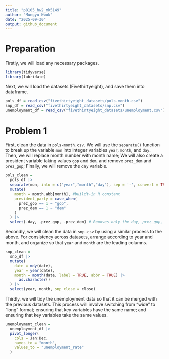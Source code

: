 ```yaml
---
title: "p8105_hw2_mk5149"
author: "Mungyu Kwok"
date: "2025-09-30"
output: github_document
---
```

# Preparation
Firstly, we will load any necessary packages.
```r
library(tidyverse)
library(lubridate)
```

Next, we will load the datasets (Fivethirtyeight), and save them into dataframe.
```r
pols_df = read_csv("fivethirtyeight_datasets/pols-month.csv")
snp_df = read_csv("fivethirtyeight_datasets/snp.csv")
unemployment_df = read_csv("fivethirtyeight_datasets/unemployment.csv")
```

# Problem 1
First, clean the data in `pols-month.csv`. 
We will use the `separate()` function to break up the variable `mon` into integer variables `year`, `month`, and `day`.
Then, we will replace month number with month name; 
We will also create a president variable taking values `gop` and `dem`, and remove `prez_dem` and `prez_gop`; 
Finally, we will remove the `day` variable.
```r
pols_clean = 
  pols_df |>
  separate(mon, into = c("year","month","day"), sep = '-', convert = TRUE) |> 
  mutate(
    month = month.abb[month], #buildt-in R constant
    president_party = case_when(
      prez_gop == 1 ~ "gop",
      prez_dem == 1 ~ "dem"
    )
  ) |>
  select(-day, -prez_gop, -prez_dem) # Removes only the day, prez_gop, and prez_dem columns

```

Secondly, we will clean the data in `snp.csv` by using a similar process to the above. 
For consistency across datasets, arrange according to year and month, and organize so that `year` and `month` are the leading columns.
```r
snp_clean = 
  snp_df |>
  mutate(
    date = mdy(date),
    year = year(date),
    month = month(date, label = TRUE, abbr = TRUE) |>
      as.character()
  ) |>
  select(year, month, snp_close = close)
```

Thirdly, we will tidy the unemployment data so that it can be merged with the previous datasets. 
This process will involve switching from “wide” to “long” format; 
ensuring that key variables have the same name; 
and ensuring that key variables take the same values.
```r
unemployment_clean = 
  unemployment_df |>
  pivot_longer(
    cols = Jan:Dec,
    names_to = "month",
    values_to = "unemployment_rate"
  )
```










